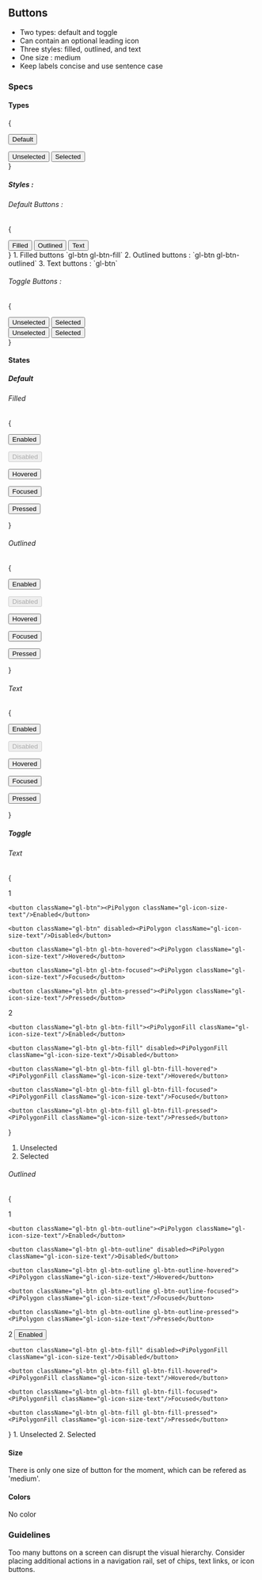 
## Buttons

- Two types: default and toggle
- Can contain an optional leading icon
- Three styles: filled, outlined, and text
- One size : medium
- Keep labels concise and use sentence case

### Specs

#### Types

{<div className='w-auto d-flex justify-content-evenly p-5 gl-container-highest-bg'>

<button className="gl-btn gl-btn-fill">Default</button>

<div className="d-flex gl-gap-x-3">
  <button className="gl-btn">Unselected</button>
  <button className="gl-btn gl-btn-fill">Selected</button>
</div>

</div>}

##### Styles :

###### Default Buttons :

{<div className='w-auto d-flex d-flex justify-content-evenly p-5 gl-container-highest-bg'>

<button className="gl-btn gl-btn-fill">
  <PiGraph className="" /> Filled
</button>

<button className="gl-btn gl-btn-outline">
  <PiGraph className="" /> Outlined
</button>

<button className="gl-btn">
  <PiGraph className="" /> Text
</button>
</div>}
1. Filled buttons `gl-btn gl-btn-fill`
2. Outlined buttons : `gl-btn gl-btn-outlined`
3. Text buttons : `gl-btn`

###### Toggle Buttons :

{<div className='w-auto d-flex justify-content-evenly p-5 gl-container-highest-bg'>

<div className="d-flex gl-gap-x-3">
  <button className="gl-btn">Unselected</button>
  <button className="gl-btn gl-btn-fill">Selected</button>
</div>

<div className="d-flex gl-gap-x-3">
  <button className="gl-btn gl-btn-outline">Unselected</button>
  <button className="gl-btn gl-btn-fill">Selected</button>
</div>

</div>}

#### States

##### Default

###### Filled

{<div className='w-auto d-flex justify-content-evenly p-5 gl-container-highest-bg'>

<button className="gl-btn gl-btn-fill">Enabled</button>

<button className="gl-btn gl-btn-fill" disabled>
  Disabled
</button>

<button className="gl-btn gl-btn-fill gl-btn-fill-hovered">Hovered</button>

<button className="gl-btn gl-btn-fill gl-btn-fill-focused">Focused</button>

<button className="gl-btn gl-btn-fill gl-btn-fill-pressed">Pressed</button>

</div>}

###### Outlined

{<div className='w-auto d-flex justify-content-evenly p-5 gl-container-highest-bg'>

<button className="gl-btn gl-btn-outline">Enabled</button>

<button className="gl-btn gl-btn-outline" disabled>
  Disabled
</button>

<button className="gl-btn gl-btn-outline gl-btn-hovered">Hovered</button>

<button className="gl-btn gl-btn-outline gl-btn-focused">Focused</button>

<button className="gl-btn gl-btn-outline gl-btn-outline-pressed">Pressed</button>
</div>}

###### Text

{<div className='w-auto d-flex d-flex justify-content-evenly p-5 gl-container-highest-bg'>

<button className="gl-btn">Enabled</button>

<button className="gl-btn" disabled>
  Disabled
</button>

<button className="gl-btn gl-btn-hovered">Hovered</button>

<button className="gl-btn gl-btn-focused">Focused</button>

<button className="gl-btn gl-btn-pressed">Pressed</button>
</div>}

##### Toggle

###### Text

{

<div className='w-auto d-flex flex-column gl-container-highest-bg gl-gap-4 p-5'>
  <div className='w-auto d-flex justify-content-evenly align-items-center'>
    <span className="gl-font-mono">1</span>

    <button className="gl-btn"><PiPolygon className="gl-icon-size-text"/>Enabled</button>

    <button className="gl-btn" disabled><PiPolygon className="gl-icon-size-text"/>Disabled</button>

    <button className="gl-btn gl-btn-hovered"><PiPolygon className="gl-icon-size-text"/>Hovered</button>

    <button className="gl-btn gl-btn-focused"><PiPolygon className="gl-icon-size-text"/>Focused</button>

    <button className="gl-btn gl-btn-pressed"><PiPolygon className="gl-icon-size-text"/>Pressed</button>

  </div>
  <div className='w-auto d-flex justify-content-evenly align-items-center'>
    <span className="gl-font-mono">2</span>

    <button className="gl-btn gl-btn-fill"><PiPolygonFill className="gl-icon-size-text"/>Enabled</button>

    <button className="gl-btn gl-btn-fill" disabled><PiPolygonFill className="gl-icon-size-text"/>Disabled</button>

    <button className="gl-btn gl-btn-fill gl-btn-fill-hovered"><PiPolygonFill className="gl-icon-size-text"/>Hovered</button>

    <button className="gl-btn gl-btn-fill gl-btn-fill-focused"><PiPolygonFill className="gl-icon-size-text"/>Focused</button>

    <button className="gl-btn gl-btn-fill gl-btn-fill-pressed"><PiPolygonFill className="gl-icon-size-text"/>Pressed</button>

  </div>
</div>
}

1. Unselected
2. Selected

###### Outlined

{

<div className='w-auto d-flex flex-column gl-container-highest-bg gl-gap-4 p-5'>
  <div className='w-auto d-flex justify-content-evenly align-items-center'>
    <span className="gl-font-mono">1</span>

    <button className="gl-btn gl-btn-outline"><PiPolygon className="gl-icon-size-text"/>Enabled</button>

    <button className="gl-btn gl-btn-outline" disabled><PiPolygon className="gl-icon-size-text"/>Disabled</button>

    <button className="gl-btn gl-btn-outline gl-btn-outline-hovered"><PiPolygon className="gl-icon-size-text"/>Hovered</button>

    <button className="gl-btn gl-btn-outline gl-btn-outline-focused"><PiPolygon className="gl-icon-size-text"/>Focused</button>

    <button className="gl-btn gl-btn-outline gl-btn-outline-pressed"><PiPolygon className="gl-icon-size-text"/>Pressed</button>

  </div>
  <div className='w-auto d-flex justify-content-evenly align-items-center'>
    <span className="gl-font-mono">2</span>
    <button className="gl-btn gl-btn-fill"><PiPolygonFill className="gl-icon-size-text"/>Enabled</button>

    <button className="gl-btn gl-btn-fill" disabled><PiPolygonFill className="gl-icon-size-text"/>Disabled</button>

    <button className="gl-btn gl-btn-fill gl-btn-fill-hovered"><PiPolygonFill className="gl-icon-size-text"/>Hovered</button>

    <button className="gl-btn gl-btn-fill gl-btn-fill-focused"><PiPolygonFill className="gl-icon-size-text"/>Focused</button>

    <button className="gl-btn gl-btn-fill gl-btn-fill-pressed"><PiPolygonFill className="gl-icon-size-text"/>Pressed</button>

  </div>
</div>
}
1. Unselected
2. Selected

#### Size

There is only one size of button for the moment, which can be refered as 'medium'.

#### Colors

No color

### Guidelines

Too many buttons on a screen can disrupt the visual hierarchy. Consider placing additional actions in a navigation rail, set of chips, text links, or icon buttons.
